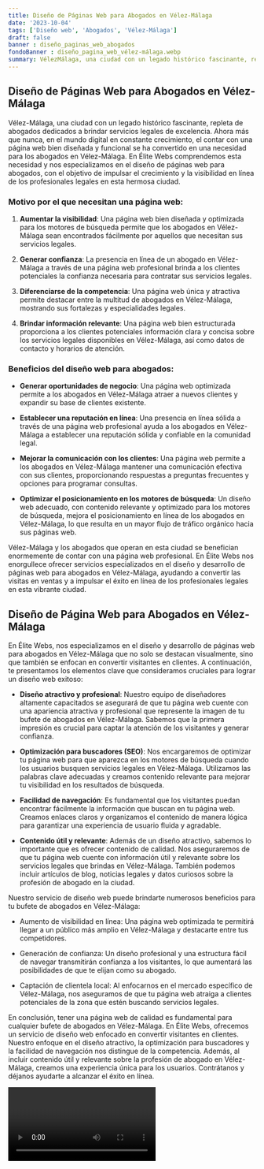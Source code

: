 ```yaml
---
title: Diseño de Páginas Web para Abogados en Vélez-Málaga
date: '2023-10-04'
tags: ['Diseño web', 'Abogados', 'Vélez-Málaga']
draft: false
banner : diseño_paginas_web_abogados
fondoBanner : diseño_pagina_web_vélez-málaga.webp
summary: VélezMálaga, una ciudad con un legado histórico fascinante, repleta de abogados dedicados a brindar servicios legales de excelencia. Ahora más que nunca, en el mundo digital en constante crecimiento, el contar con una página web bien diseñada y funcional se ha convertido en una necesidad para los abogados en VélezMálaga. En Élite Webs comprendemos esta necesidad y nos especializamos en el diseño de páginas web para abogados, con el objetivo de impulsar el crecimiento y la visibilidad en línea de los profesionales legales en esta hermosa ciudad.
---
```


## Diseño de Páginas Web para Abogados en Vélez-Málaga

Vélez-Málaga, una ciudad con un legado histórico fascinante, repleta de abogados dedicados a brindar servicios legales de excelencia. Ahora más que nunca, en el mundo digital en constante crecimiento, el contar con una página web bien diseñada y funcional se ha convertido en una necesidad para los abogados en Vélez-Málaga. En Élite Webs comprendemos esta necesidad y nos especializamos en el diseño de páginas web para abogados, con el objetivo de impulsar el crecimiento y la visibilidad en línea de los profesionales legales en esta hermosa ciudad.

### Motivo por el que necesitan una página web:

1. **Aumentar la visibilidad**: Una página web bien diseñada y optimizada para los motores de búsqueda permite que los abogados en Vélez-Málaga sean encontrados fácilmente por aquellos que necesitan sus servicios legales.

2. **Generar confianza**: La presencia en línea de un abogado en Vélez-Málaga a través de una página web profesional brinda a los clientes potenciales la confianza necesaria para contratar sus servicios legales.

3. **Diferenciarse de la competencia**: Una página web única y atractiva permite destacar entre la multitud de abogados en Vélez-Málaga, mostrando sus fortalezas y especialidades legales.

4. **Brindar información relevante**: Una página web bien estructurada proporciona a los clientes potenciales información clara y concisa sobre los servicios legales disponibles en Vélez-Málaga, así como datos de contacto y horarios de atención.

### Beneficios del diseño web para abogados:

- **Generar oportunidades de negocio**: Una página web optimizada permite a los abogados en Vélez-Málaga atraer a nuevos clientes y expandir su base de clientes existente.

- **Establecer una reputación en línea**: Una presencia en línea sólida a través de una página web profesional ayuda a los abogados en Vélez-Málaga a establecer una reputación sólida y confiable en la comunidad legal.

- **Mejorar la comunicación con los clientes**: Una página web permite a los abogados en Vélez-Málaga mantener una comunicación efectiva con sus clientes, proporcionando respuestas a preguntas frecuentes y opciones para programar consultas.

- **Optimizar el posicionamiento en los motores de búsqueda**: Un diseño web adecuado, con contenido relevante y optimizado para los motores de búsqueda, mejora el posicionamiento en línea de los abogados en Vélez-Málaga, lo que resulta en un mayor flujo de tráfico orgánico hacia sus páginas web.

Vélez-Málaga y los abogados que operan en esta ciudad se benefician enormemente de contar con una página web profesional. En Élite Webs nos enorgullece ofrecer servicios especializados en el diseño y desarrollo de páginas web para abogados en Vélez-Málaga, ayudando a convertir las visitas en ventas y a impulsar el éxito en línea de los profesionales legales en esta vibrante ciudad.

<GifSeo />

<Cta />

## Diseño de Página Web para Abogados en Vélez-Málaga

En Élite Webs, nos especializamos en el diseño y desarrollo de páginas web para abogados en Vélez-Málaga que no solo se destacan visualmente, sino que también se enfocan en convertir visitantes en clientes. A continuación, te presentamos los elementos clave que consideramos cruciales para lograr un diseño web exitoso:

- **Diseño atractivo y profesional**: Nuestro equipo de diseñadores altamente capacitados se asegurará de que tu página web cuente con una apariencia atractiva y profesional que represente la imagen de tu bufete de abogados en Vélez-Málaga. Sabemos que la primera impresión es crucial para captar la atención de los visitantes y generar confianza.

- **Optimización para buscadores (SEO)**: Nos encargaremos de optimizar tu página web para que aparezca en los motores de búsqueda cuando los usuarios busquen servicios legales en Vélez-Málaga. Utilizamos las palabras clave adecuadas y creamos contenido relevante para mejorar tu visibilidad en los resultados de búsqueda.

- **Facilidad de navegación**: Es fundamental que los visitantes puedan encontrar fácilmente la información que buscan en tu página web. Creamos enlaces claros y organizamos el contenido de manera lógica para garantizar una experiencia de usuario fluida y agradable.

- **Contenido útil y relevante**: Además de un diseño atractivo, sabemos lo importante que es ofrecer contenido de calidad. Nos aseguraremos de que tu página web cuente con información útil y relevante sobre los servicios legales que brindas en Vélez-Málaga. También podemos incluir artículos de blog, noticias legales y datos curiosos sobre la profesión de abogado en la ciudad.

Nuestro servicio de diseño web puede brindarte numerosos beneficios para tu bufete de abogados en Vélez-Málaga:

- Aumento de visibilidad en línea: Una página web optimizada te permitirá llegar a un público más amplio en Vélez-Málaga y destacarte entre tus competidores.

- Generación de confianza: Un diseño profesional y una estructura fácil de navegar transmitirán confianza a los visitantes, lo que aumentará las posibilidades de que te elijan como su abogado.

- Captación de clientela local: Al enfocarnos en el mercado específico de Vélez-Málaga, nos aseguramos de que tu página web atraiga a clientes potenciales de la zona que estén buscando servicios legales.

En conclusión, tener una página web de calidad es fundamental para cualquier bufete de abogados en Vélez-Málaga. En Élite Webs, ofrecemos un servicio de diseño web enfocado en convertir visitantes en clientes. Nuestro enfoque en el diseño atractivo, la optimización para buscadores y la facilidad de navegación nos distingue de la competencia. Además, al incluir contenido útil y relevante sobre la profesión de abogado en Vélez-Málaga, creamos una experiencia única para los usuarios. Contrátanos y déjanos ayudarte a alcanzar el éxito en línea.

<Video />

<CtaBot job='Abogados' city='Vélez-Málaga'/>

<Gmaps query='Vélez-Málaga+españa+maps' />